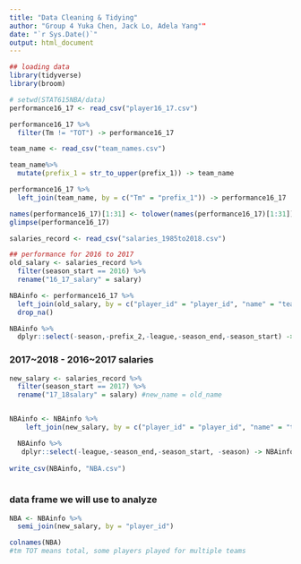 ```yaml
---
title: "Data Cleaning & Tidying"
author: "Group 4 Yuka Chen, Jack Lo, Adela Yang""
date: "`r Sys.Date()`"
output: html_document
---
```

```r
## loading data
library(tidyverse)
library(broom)
```

```r
# setwd(STAT615NBA/data)
performance16_17 <- read_csv("player16_17.csv")

performance16_17 %>% 
  filter(Tm != "TOT") -> performance16_17
```

```r
team_name <- read_csv("team_names.csv") 

team_name%>% 
  mutate(prefix_1 = str_to_upper(prefix_1)) -> team_name

performance16_17 %>% 
  left_join(team_name, by = c("Tm" = "prefix_1")) -> performance16_17
```

```r
names(performance16_17)[1:31] <- tolower(names(performance16_17)[1:31])
glimpse(performance16_17)
```


```r
salaries_record <- read_csv("salaries_1985to2018.csv")
```


```r
## performance for 2016 to 2017
old_salary <- salaries_record %>%   
  filter(season_start == 2016) %>% 
  rename("16_17_salary" = salary)

NBAinfo <- performance16_17 %>% 
  left_join(old_salary, by = c("player_id" = "player_id", "name" = "team")) %>% 
  drop_na()

NBAinfo %>% 
  dplyr::select(-season,-prefix_2,-league,-season_end,-season_start) -> NBAinfo
```


### 2017~2018 - 2016~2017 salaries
```r

new_salary <- salaries_record %>% 
  filter(season_start == 2017) %>% 
  rename("17_18salary" = salary) #new_name = old_name


NBAinfo <- NBAinfo %>% 
    left_join(new_salary, by = c("player_id" = "player_id", "name" = "team"))

  NBAinfo %>% 
   dplyr::select(-league,-season_end,-season_start, -season) -> NBAinfo 
  
write_csv(NBAinfo, "NBA.csv")
  
```

### data frame we will use to analyze
```r
NBA <- NBAinfo %>% 
  semi_join(new_salary, by = "player_id")

colnames(NBA)
#tm TOT means total, some players played for multiple teams
```

